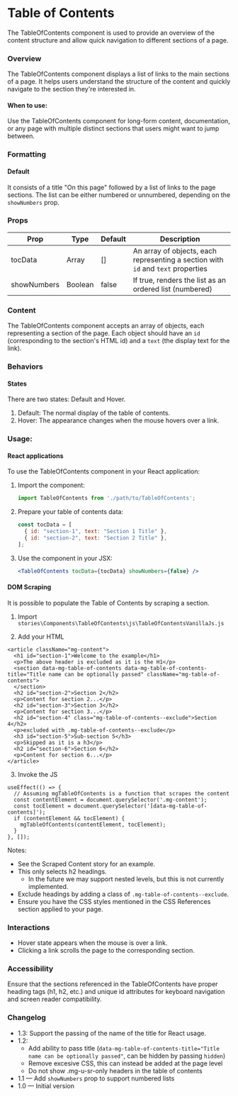 
<Meta of={TableOfContentsStories} />

# Table of Contents

The TableOfContents component is used to provide an overview of the content structure and allow quick navigation to different sections of a page.

### Overview

The TableOfContents component displays a list of links to the main sections of a page. It helps users understand the structure of the content and quickly navigate to the section they're interested in.

#### When to use:

Use the TableOfContents component for long-form content, documentation, or any page with multiple distinct sections that users might want to jump between.

### Formatting

#### Default

It consists of a title "On this page" followed by a list of links to the page sections. The list can be either numbered or unnumbered, depending on the `showNumbers` prop.

### Props

| Prop | Type | Default | Description |
|------|------|---------|-------------|
| tocData | Array | [] | An array of objects, each representing a section with `id` and `text` properties |
| showNumbers | Boolean | false | If true, renders the list as an ordered list (numbered) |

### Content

The TableOfContents component accepts an array of objects, each representing a section of the page. Each object should have an `id` (corresponding to the section's HTML id) and a `text` (the display text for the link).

### Behaviors

#### States

There are two states: Default and Hover.

1. Default: The normal display of the table of contents.
2. Hover: The appearance changes when the mouse hovers over a link.

<Canvas>
  <Story of={TableOfContentsStories.List} />
</Canvas>

### Usage:

#### React applications

To use the TableOfContents component in your React application:

1. Import the component:
   ```jsx
   import TableOfContents from './path/to/TableOfContents';
   ```

2. Prepare your table of contents data:
   ```jsx
   const tocData = [
     { id: "section-1", text: "Section 1 Title" },
     { id: "section-2", text: "Section 2 Title" },
   ];
   ```

3. Use the component in your JSX:
   ```jsx
   <TableOfContents tocData={tocData} showNumbers={false} />
   ```

#### DOM Scraping

It is possible to populate the Table of Contents by scraping a section.

1. Import `stories\Components\TableOfContents\js\TableOfContentsVanillaJs.js`

2. Add your HTML

  ```
  <article className="mg-content">
    <h1 id="section-1">Welcome to the example</h1>
    <p>The above header is excluded as it is the H1</p>
    <section data-mg-table-of-contents data-mg-table-of-contents-title="Title name can be optionally passed" className="mg-table-of-contents">
    </section>
    <h2 id="section-2">Section 2</h2>
    <p>Content for section 2...</p>
    <h2 id="section-3">Section 3</h2>
    <p>Content for section 3...</p>
    <h2 id="section-4" class="mg-table-of-contents--exclude">Section 4</h2>
    <p>excluded with .mg-table-of-contents--exclude</p>
    <h3 id="section-5">Sub-section 5</h3>
    <p>Skipped as it is a h3</p>
    <h2 id="section-6">Section 6</h2>
    <p>Content for section 6...</p>
  </article>
  ```

  3. Invoke the JS
  ```
  useEffect(() => {
    // Assuming mgTableOfContents is a function that scrapes the content
    const contentElement = document.querySelector('.mg-content');
    const tocElement = document.querySelector('[data-mg-table-of-contents]');
    if (contentElement && tocElement) {
      mgTableOfContents(contentElement, tocElement);
    }
  }, []);
  ```

Notes:

- See the Scraped Content story for an example.
- This only selects h2 headings.
    - In the future we may support nested levels, but this is not currently implemented.
- Exclude headings by adding a class of `.mg-table-of-contents--exclude`.
- Ensure you have the CSS styles mentioned in the CSS References section applied to your page.

### Interactions

* Hover state appears when the mouse is over a link.
* Clicking a link scrolls the page to the corresponding section.

### Accessibility

Ensure that the sections referenced in the TableOfContents have proper heading tags (h1, h2, etc.) and unique id attributes for keyboard navigation and screen reader compatibility.

### Changelog

- 1.3: Support the passing of the name of the title for React usage.
- 1.2:
    - Add ability to pass title (`data-mg-table-of-contents-title="Title name can be optionally passed"`, can be hidden by passing `hidden`)
    - Remove excesive CSS, this can instead be added at the page level
    - Do not show .mg-u-sr-only headers in the table of contents
- 1.1 — Add `showNumbers` prop to support numbered lists
- 1.0 — Initial version
